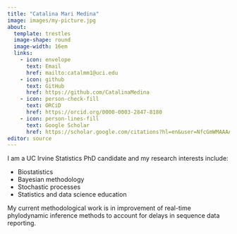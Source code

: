 ```yaml
---
title: "Catalina Mari Medina"
image: images/my-picture.jpg
about: 
  template: trestles
  image-shape: round
  image-width: 16em
  links:
    - icon: envelope
      text: Email
      href: mailto:catalmm1@uci.edu
    - icon: github
      text: GitHub
      href: https://github.com/CatalinaMedina
    - icon: person-check-fill
      text: ORCiD
      href: https://orcid.org/0000-0003-2847-8180
    - icon: person-lines-fill
      text: Google Scholar
      href: https://scholar.google.com/citations?hl=en&user=NfcGmWMAAAAJ
editor: source
---
```


I am a UC Irvine Statistics PhD candidate and my research interests include:

- Biostatistics
- Bayesian methodology
- Stochastic processes
- Statistics and data science education

My current methodological work is in improvement of real-time phylodynamic inference methods to account for delays in sequence data reporting.

